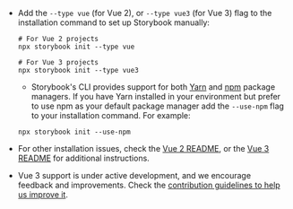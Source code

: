 - Add the `--type vue` (for Vue 2), or `--type vue3` (for Vue 3) flag to the installation command to set up Storybook manually:

  ```shell
  # For Vue 2 projects
  npx storybook init --type vue

  # For Vue 3 projects
  npx storybook init --type vue3
  ```

  - Storybook's CLI provides support for both [Yarn](https://yarnpkg.com/) and [npm](https://www.npmjs.com/) package managers. If you have Yarn installed in your environment but prefer to use npm as your default package manager add the `--use-npm` flag to your installation command. For example:

  ```shell
  npx storybook init --use-npm
  ```

- For other installation issues, check the [Vue 2 README](../../app/vue/README.md), or the [Vue 3 README](../../app/vue3/README.md) for additional instructions.
- Vue 3 support is under active development, and we encourage feedback and improvements. Check the [contribution guidelines to help us improve it](../../CONTRIBUTING.md).
